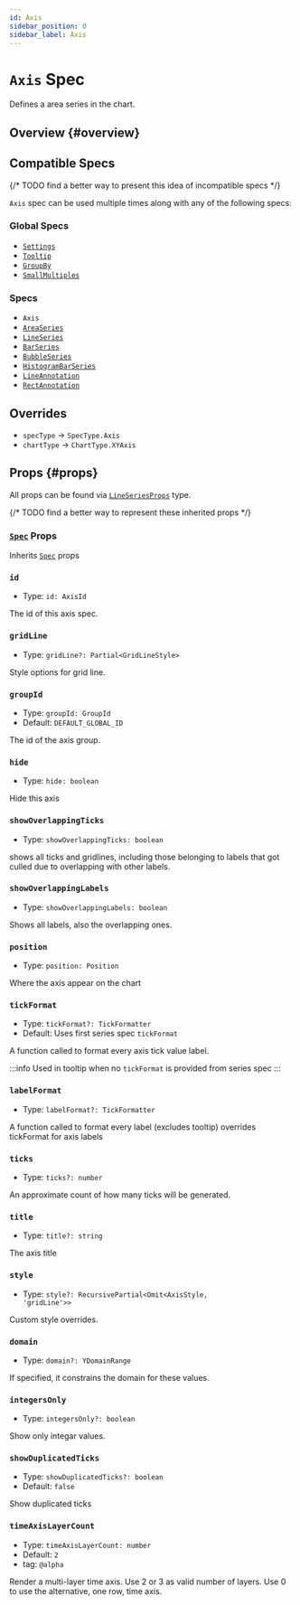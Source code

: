 ```yaml
---
id: Axis
sidebar_position: 0
sidebar_label: Axis
---
```


# `Axis` Spec

Defines a area series in the chart.

## Overview {#overview}

## Compatible Specs

{/* TODO find a better way to present this idea of incompatible specs */}

`Axis` spec can be used multiple times along with any of the following specs:

### Global Specs

- [`Settings`](/api/specs/global/Settings)
- [`Tooltip`](/api/specs/global/Tooltip)
- [`GroupBy`](/api/specs/global/GroupBy)
- [`SmallMultiples`](/api/specs/global/SmallMultiples)

### Specs

- `Axis`
- [`AreaSeries`](./AreaSeries)
- [`LineSeries`](./LineSeries)
- [`BarSeries`](./BarSeries)
- [`BubbleSeries`](./BubbleSeries)
- [`HistogramBarSeries`](./HistogramBarSeries)
- [`LineAnnotation`](./LineAnnotation)
- [`RectAnnotation`](./RectAnnotation)

## Overrides

- `specType` -> `SpecType.Axis`
- `chartType` -> `ChartType.XYAxis`

## Props {#props}

All props can be found via [`LineSeriesProps`](/all-types/type-aliases/LineSeriesProps) type.

{/* TODO find a better way to represent these inherited props */}
### [`Spec`](../types/Spec) Props

Inherits [`Spec`](../types/Spec) props

### `id`
- Type: <code>id: AxisId</code>

The id of this axis spec.

### `gridLine`
- Type: <code>gridLine?: Partial\<GridLineStyle\></code>

Style options for grid line.

### `groupId`
- Type: <code>groupId: GroupId</code>
- Default: `DEFAULT_GLOBAL_ID`

The id of the axis group.

### `hide`
- Type: <code>hide: boolean</code>

Hide this axis

### `showOverlappingTicks`
- Type: <code>showOverlappingTicks: boolean</code>

shows all ticks and gridlines, including those belonging to labels that got culled due to overlapping with other labels.

### `showOverlappingLabels`
- Type: <code>showOverlappingLabels: boolean</code>

Shows all labels, also the overlapping ones.

### `position`
- Type: <code>position: Position</code>

Where the axis appear on the chart

### `tickFormat`
- Type: <code>tickFormat?: TickFormatter</code>
- Default: Uses first series spec `tickFormat`

A function called to format every axis tick value label.

:::info
Used in tooltip when no `tickFormat` is provided from series spec
:::

### `labelFormat`
- Type: <code>labelFormat?: TickFormatter</code>

A function called to format every label  (excludes tooltip) overrides tickFormat for axis labels

### `ticks`
- Type: <code>ticks?: number</code>

An approximate count of how many ticks will be generated.

### `title`
- Type: <code>title?: string</code>

The axis title

### `style`
- Type: <code>style?: RecursivePartial\<Omit\<AxisStyle, 'gridLine'\>\></code>

Custom style overrides.

### `domain`
- Type: <code>domain?: YDomainRange</code>

If specified, it constrains the domain for these values.

### `integersOnly`
- Type: <code>integersOnly?: boolean</code>

Show only integar values.

### `showDuplicatedTicks`
- Type: <code>showDuplicatedTicks?: boolean</code>
- Default: `false`

Show duplicated ticks

### `timeAxisLayerCount`
- Type: <code>timeAxisLayerCount: number</code>
- Default: `2`
- tag: `@alpha`

Render a multi-layer time axis. Use 2 or 3 as valid number of layers. Use 0 to use the alternative, one row, time axis.
